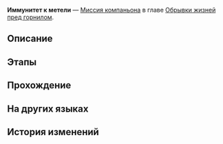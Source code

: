 {{Дополнить|Диалоги.}}
{{Миссия Инфобокс
|id              = 2011400
|Название        = 
|Изображение     = Миссия Освоения Иммунитет к метели.png
|Тип             = Миссия компаньона
|События         = 
|Глава           = Обрывки жизней пред горнилом
|Условия         = 
* Завершена [[Миссия компаньона]] ''[[Происхождение лекарства]]''
* Завершена [[Миссия Освоения]] ''[[Отставить разговоры в строю]]''
|Персонажи       = Первопроходец
|СтартЛокация    = [[Ярило-VI]] — [[Камнеград]]
|Локации         = Камнеград
|Предыдущая      = Происхождение лекарства
|Следующая       = 
|Награды         = 
}}
'''Иммунитет к метели''' — [[Миссия компаньона]] в главе [[Обрывки жизней пред горнилом]].

==Описание==
{{Описание|Наташа возводит надгробный камень в память о своём брате. Этот камень становится символом того, что она готова оставить прошлое позади.<br />Наташа продолжит исследовать «Иммунитет к метели», но по-своему.}}

==Этапы==


==Прохождение==
{{Дополнить}}


{{Диалог Конец}}

==На других языках==
{{На других языках
|en   = Blizzard Immunity
|zhs  = 风雪免疫
|zht  = 風雪免疫
|ja   = 吹雪免疫
|ko   = 눈보라 면역
|es   = Inmunidad a la ventisca
|fr   = Immunité au blizzard
|ru   = Иммунитет к метели
|th   = ภูมิต้านลมหนาว
|vi   = Miễn Dịch Gió Tuyết
|de   = Immunität gegen Schneesturm
|id   = Kekebalan Pada Badai
|pt   = Imunidade à Nevasca
}}

==История изменений==
{{История изменений|2.7}}
